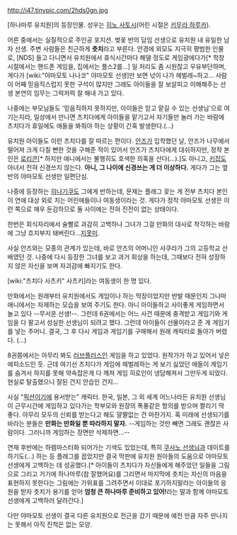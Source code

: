 http://i47.tinypic.com/2hds0gn.jpg

[하나마루 유치원]의 등장인물. 성우는 [[히노 사토시]](어린 시절은 [[키무라 하루카]]).

어른 중에서는 실질적으로 주인공 포지션. 벚꽃 반의 담임 선생으로 유치원 내 유일한 남자 선생. 주변 사람들은 친근하게 '''츳치'''라고 부른다. 안경에 외모도 지극히 평범한 인물로, [NDS] 들고 다니면서 유치원에서 휴식시간마다 해댈 정도로 게임광에다가[* 학창 시절에서는 핸드폰 게임을, 집에서는 플스2를...] 일 처리도 좀 시원찮고 우유부단하며, 게다가 [wiki:"야마모토 나나코" 야마모토 선생]만 보면 넋이 나가 헤벌레~하고... 사람이 어째 믿음직스럽지 못한 구석이 많지만 그래도 아이들을 잘 보살피고 이해해주는 선생 본연의 임무는 그럭저럭 잘 해내 가고 있다. 

나중에는 부모님들도 '믿음직하지 못하지만, 아이들은 믿고 맡길 수 있는 선생님'으로 여기는지라, 일상에서 만나면 츠치다에게 아이들을 맡기고서 자기들만 놀러 가는 바람에 츠치다가 휴일에도 애들을 봐줘야 하는 상황이 간혹 발생한다.(…)

유치원 아이들도 이런 츠치다를 잘 따르는 편이다. [[안즈]]가 입학했던 날, 안즈가 나무에서 떨어져 크게 다칠 뻔한 것을 구해준 적이 있어서 안즈가 츠치다에게 대쉬하지만, 정작 본인은 [[로리콘]][* 하지만 애니에서는 불행히도 호색한 의혹을 산다(...).]도 아니고, [[키잡]]도 아녀서 전혀 신경쓰지 않는다. '''아니, 그 나이에 신경쓰는 게 더 이상하다.''' 게다가 그는 옆 반의 야마모토 선생만 일편단심. 

나중에 등장하는 [[히나기쿠]]도 그에게 반하는데, 문제는 플래그 꽂는 게 전부 츠치다 본인이 연애 대상 외로 치는 어린애들이나 여동생이라는 것. 게다가 정작 야마모토 선생은 이런 쪽으로 매우 둔감하므로 둘 사이에는 전혀 진전이 없는 상태이다. 

한번은 회식자리에서 술빨로 과감히 고백하나 그녀가 그걸 만화의 대사로 착각하는 바람에 그냥 흐지부지 돼버린다...[[지못미]].

사실 안즈와는 모종의 관계가 있는데, 바로 안즈의 어머니인 사쿠라가 그의 고등학교 선배였던 것. 나중에 다시 등장한 그녀를 보고 과거 회상을 하는데, 그때보다 전혀 성장하지 않은 자신을 보며 자괴감에 빠지기도 한다.

[wiki:"츠치다 사츠키" 사츠키]라는 여동생이 한 명 있다.

만화에서는 원래부터 유치원에서도 게임이나 하는 막장이었지만 반발 때문인지 그나마 애니에서는 자제하는 모습을 보여 주기도 한다. 아니 아이들하고 사이좋게 게임하면서 놀고 있다 --무서운 선생!--. 그런데 6권에서는 어느 사건 때문에 충격받고 게임기와 게임을 다 팔고서 성실한 선생님이 되려고 했다. 그런데 아이들이 선물이라고 준 게 게임기를 넣는 주머니. 결국, 그 후 다시 게임과 게임기를 구매해서 원래 캐릭터로 돌아가 버렸다. (…)

8권쯤에서는 아무리 봐도 [[러브플러스]]인 게임을 하고 있었다. 원작가가 하고 있어서 넣은 에피소드인 듯. 근데 여기선 츠치다가 게임에 헤벌레하는 게 보기 싫었던 애들이 게임기를 숨겨서 하지를 못해 약속잡은게 다 깨져 게임 히로인이 냉담해져서 그만두게 되었다. 현실로 탈출했으니 잘된 건지 안습인 건지...

사실 "[[픽션]]이기에 용서받는" 캐릭터. 한국, 일본, 그 외 세계 어느나라든 유치원 선생님이 근무시간에 게임하고 있다가는 학부모와 원장의 폭풍같은 항의를 받으며 짤리기 딱 좋다. 아무리 모두의 신뢰를 받는다고 해도 얄쨜없는 건 마찬가지. 혹 미래에 선생되기를 바라는 분들은 '''만화는 만화일 뿐 따라하지 말자.''' --게임하는 것만 빼면 그래도 괜찮은 사람이다. 그러니까 게임하는 장면만 삭제하면...--

연재 후반에는 하렘마스터화 되어가는 기색도 있었는데, 특히 [[쿠사노 선생님]]과 데이트를 하기도(…) 하는 등 플래그를 꼽았지만 결국 막판에 유치원 원아들의 도움으로 야마모토 선생에게 고백하는 데 성공했다.[* 아이들이 츠치다가 자신들에게 해주었던 일들을 그림으로 그리고 거기에 하나마루(참 잘했어요)를 그리면서 마지막에 츳치는 자신의 마음을 표현하지 못한다는 그림에는 가위표를 그려주면서 이대로 포기하지말라는 아이들의 응원을 받자 츳치가 용기를 얻어 '''엄청 큰 하나마루 준비하고 있어!'''라는 말과 함께 야마모토 선생에게 고백하러 달려간다.]

다만 야마모토 선생이 결국 다른 유치원으로 전근을 갔기 때문에 예전 만큼 자주 만나지는 못해서 아직 진척은 없는 모양.
